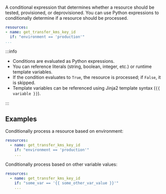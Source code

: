 
<LeftAlignedTable type="string" required={false} />

A conditional expression that determines whether a resource should be tested, provisioned, or deprovisioned.
You can use Python expressions to conditionally determine if a resource should be processed.

<File name='stackql_manifest.yml'>

```yaml {3}
resources:
- name: get_transfer_kms_key_id
  if: "environment == 'production'"
...
```

</File>

:::info

- Conditions are evaluated as Python expressions.
- You can reference literals (string, boolean, integer, etc.) or runtime template variables.
- If the condition evaluates to `True`, the resource is processed; if `False`, it is skipped.
- Template variables can be referenced using Jinja2 template syntax (`{{ variable }}`).

:::

## Examples

Conditionally process a resource based on environment:

```yaml
resources:
  - name: get_transfer_kms_key_id
    if: "environment == 'production'"
    ...
```

Conditionally process based on other variable values:

```yaml
resources:
  - name: get_transfer_kms_key_id
    if: "some_var == '{{ some_other_var_value }}'"
    ...
```
